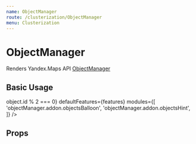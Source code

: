 ```yaml
---
name: ObjectManager
route: /clusterization/ObjectManager
menu: Clusterization
---
```



# ObjectManager

Renders Yandex.Maps API [ObjectManager][docs]

## Basic Usage

<Playground>
  <YMaps>
    <Map
      defaultState={{
        center: [55.751574, 37.573856],
        zoom: 10,
      }}
    >
      <ObjectManager
        options={{
          clusterize: true,
          gridSize: 32,
        }}
        objects={{
          openBalloonOnClick: true,
          preset: 'islands#greenDotIcon',
        }}
        clusters={{
          preset: 'islands#redClusterIcons',
        }}
        filter={object => object.id % 2 === 0}
        defaultFeatures={features}
        modules={[
          'objectManager.addon.objectsBalloon',
          'objectManager.addon.objectsHint',
        ]}
      />
    </Map>
  </YMaps>
</Playground>

## Props

<Props of={_ObjectManager} />

[docs]:
  https://tech.yandex.com/maps/doc/jsapi/2.1/ref/reference/control.ObjectManager-docpage/
